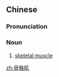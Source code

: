 ==Chinese==
{{zh-forms|type=21}}

===Pronunciation===
{{zh-pron
|m=gǔgéjī
|c=gwat1 gaak3 gei1,gwat1 lok3 gei1
|c_note=gwat1 lok3 gei1 - nonstandard
|cat=n
}}

===Noun===
{{zh-noun}}

# [[skeletal muscle]]

{{zh-cat|Muscles}}

[[zh:骨骼肌]]